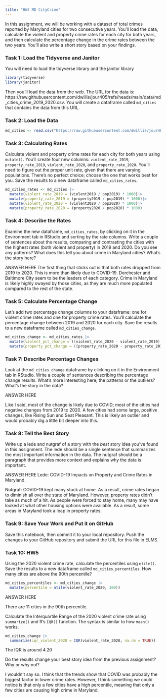 ```yaml
---
title: "HW4 MD CityCrime"
---
```


In this assignment, we will be working with a dataset of total crimes reported by Maryland cities for two consecutive years. You'll load the data, calculate the violent and property crime rates for each city for both years, and then calculate the percentage change in the crime rates between the two years. You'll also write a short story based on your findings.

### Task 1: Load the Tidyverse and Janitor

You will need to load the tidyverse library and the janitor library

```r
library(tidyverse)
library(janitor)
```

Then you'll load the data from the web. The URL for the data is: https://raw.githubusercontent.com/dwillis/jour405/refs/heads/main/data/md_cities_crime_2019_2020.csv. You will create a dataframe called `md_cities` that contains the data from this URL.

### Task 2: Load the Data

```r
md_cities <- read.csv("https://raw.githubusercontent.com/dwillis/jour405/refs/heads/main/data/md_cities_crime_2019_2020.csv")
```
### Task 3: Calculating Rates

Calculate violent and property crime rates for each city for both years using `mutate()`. You'll create four new columns: `violent_rate_2019`, `property_rate_2019`, `violent_rate_2020`, and `property_rate_2020`. You'll need to figure out the proper unit rate, given that there are varying populations. There's no perfect choice; choose the one that works best for you. Save the results to a new dataframe called `md_cities_rates`.

```r
md_cities_rates <- md_cities |>
  mutate(violent_rate_2019 = (violent2019 / pop2019) * 1000)|>
  mutate(property_rate_2019 = (property2019 / pop2019) * 1000)|>
  mutate(violent_rate_2020 = (violent2020 / pop2020) * 1000)|>
  mutate(property_rate_2020 = (property2020 / pop2020) * 1000)
```

### Task 4: Describe the Rates

Examine the new dataframe, `md_cities_rates`, by clicking on it in the Environment tab in RStudio and sorting by the rate columns. Write a couple of sentences about the results, comparing and contrasting the cities with the highest rates (both violent and property) in 2019 and 2020. Do you see any patterns? What does this tell you about crime in Maryland cities? What's the story here?

ANSWER HERE
The first thing that sticks out is that both rates dropped from 2019 to 2020. This is more than likely due to COVID-19. Dorchester and Baltimore City seem to be the leaders of each category. Crime in Maryland is likely highly swayed by those cities, as they are much more populated compared to the rest of the state.

### Task 5: Calculate Percentage Change

Let's add two percentage change columns to your dataframe: one for violent crime rates and one for property crime rates. You'll calculate the percentage change between 2019 and 2020 for each city. Save the results to a new dataframe called `md_cities_change`.

```r
md_cities_change <- md_cities_rates |>
  mutate(violent_pct_change = ((violent_rate_2020 - violent_rate_2019) / violent_rate_2019) * 100)|>
  mutate(property_pct_change = ((property_rate_2020 - property_rate_2019) / property_rate_2019) * 100)

```

### Task 7: Describe Percentage Changes

Look at the `md_cities_change` dataframe by clicking on it in the Environment tab in RStudio. Write a couple of sentences describing the percentage change results. What's more interesting here, the patterns or the outliers? What's the story in the data?

ANSWER HERE

Like I said, most of the change is likely due to COVID; most of the cities had negative changes from 2019 to 2020.  A few cities had some large, positive changes, like Rising Sun and Seat Pleasant. This is likely an outlier and would probably dig a little bit deeper into this.


### Task 8: Tell the Best Story

Write up a lede and nutgraf of a story with the _best_ story idea you've found in this assignment. The lede should be a single sentence that summarizes the most important information in the data. The nutgraf should be a paragraph that provides more context and explains why the data is important.

ANSWER HERE
Lede: COVID-19 Impacts on Property and Crime Rates in Maryland.

Nutgraf:
COVID-19 kept many stuck at home. As a result, crime rates began to diminish all over the state of Maryland. However, property rates didn't take as much of a hit. As people were forced to stay home, many may have looked at what other housing options were available. As a result, some areas in Maryland took a leap in property rates.

### Task 9: Save Your Work and Put it on GitHub

Save this notebook, then commit it to your local repository. Push the changes to your GitHub repository and submit the URL for this file in ELMS.

### Task 10: HW5

Using the 2020 violent crime rate, calculate the percentiles using `ntile()`. Save the results to a new dataframe called `md_cities_percentiles`. How many cities are above the 90th percentile?
```r
md_cities_percentiles <- md_cities_change |>
  mutate(percentile = ntile(violent_rate_2020, 100))
```

ANSWER HERE

There are 11 cities in the 90th percentile.

Calculate the Interquartile Range of the 2020 violent crime rate using `summarize()` and R's `IQR()` function. The syntax is similar to how `mean()` works.
```r
md_cities_change |>
  summarize(iqr_violent_2020 = IQR(violent_rate_2020, na.rm = TRUE))
```
The IQR is around 4.20


Do the results change your best story idea from the previous assignment? Why or why not?

I wouldn't say so. I think that the trends show that COVID was probably the biggest factor in lower crime rates. However, I think something we could notice is that only a few cities have a high percentile, meaning that only a few cities are causing high crime in Maryland.




